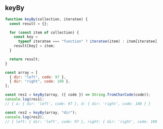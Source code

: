 
## keyBy

```js
function keyBy(collection, iteratee) {
  const result = {};

  for (const item of collection) {
    const key =
      typeof iteratee === "function" ? iteratee(item) : item[iteratee];
    result[key] = item;
  }

  return result;
}

const array = [
  { dir: "left", code: 97 },
  { dir: "right", code: 100 },
];

const res1 = keyBy(array, ({ code }) => String.fromCharCode(code));
console.log(res1);
// { a: { dir: 'left', code: 97 }, d: { dir: 'right', code: 100 } }

const res2 = keyBy(array, "dir");
console.log(res2);
// { left: { dir: 'left', code: 97 }, right: { dir: 'right', code: 100 } }
```
